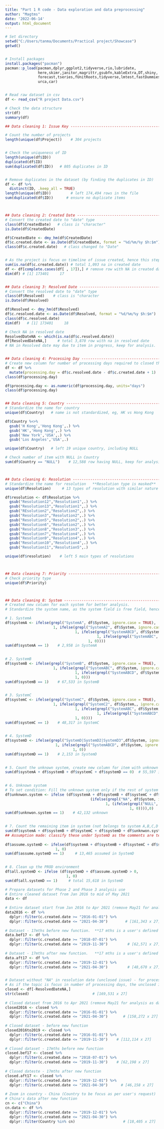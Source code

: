 ---
title: "Part 1 R code - Data exploration and data preprocessing"
author: "Magtms"
date: '2022-06-14'
output: html_document
---

```{r Get Ready}
# Set directory
setwd("C:/Users/tanma/Documents/Practical project/Showcase")
getwd()


# Install packages
install.packages("pacman")
pacman::p_load(pacman,dplyr,ggplot2,tidyverse,rio,lubridate,
               here,skimr,janitor,magrittr,gsubfn,kableExtra,DT,shiny,
               forecast,tseries,fUnitRoots,tidyverse,lmtest,fastDummies,pracma,
               urca,car)


# Read raw dataset in csv
df <- read_csv("R project Data.csv")

```

```{r Data Structure Checking}
# Check the data structure
str(df)
summary(df)

```


```{r Data Cleaning}

## Data cleaning 1: Issue Key ------------------------------------------------#

# Count the number of projects 
length(unique(df$Project))    # 304 projects


# Check the uniqueness of ID
length(unique(df$ID))
duplicated(df$ID)
sum(duplicated(df$ID))   # 805 duplicates in ID


# Remove duplicates in the dataset (by finding the duplicates in ID)
df <- df %>% 
  distinct(ID, .keep_all = TRUE)
length(unique(df$ID))         # left 174,494 rows in the file
sum(duplicated(df$ID))      # ensure no duplicate items 



## Data cleaning 2: Created Date ----------------------------------------------#
# Convert the created date to "date" type
class(df$CreatedDate)   # class is "character"
is.Date(df$CreatedDate)

df$CreatedDate <- dmy_hm(df$CreatedDate)
df$c.created.date <- as.Date(df$CreatedDate, format = "%d/%m/%y $h:$m")
class(df$c.created.date)   # class changed to "Date"


# As the project is focus on timeline of issue created, hence this step also removing data without created date in record.
sum(is.na(df$c.created.date)) # total 1,093 na in created date
df <- df[complete.cases(df[ , 17]),] # remove row with NA in created date
dim(df) # [1] 173401     17


## Data cleaning 3: Resolved Date ---------------------------------------------#
# Convert the resolved date to "date" type
class(df$Resolved)    # class is "character
is.Date(df$Resolved)

df$Resolved <- dmy_hm(df$Resolved)
df$c.resolved.date <- as.Date(df$Resolved, format = "%d/%m/%y $h:$m")
class(df$c.resolved.date)
dim(df)   # [1] 173401     18

# Check NA in resolved date
ResolvedDateNA <- which(is.na(df$c.resolved.date))
df[ResolvedDateNA,]     # total 3,870 row with na in resolved date
# NA in Resolved date may due to item in progress, keep for analysis. 


## Data cleaning 4: Processing Day --------------------------------------------#
# Create new column for number of processing days required to closed the issue and convert the type to integer
df <- df %>% 
  mutate(processing.day = df$c.resolved.date - df$c.created.date + 1)
class(df$processing.day)

df$processing.day <- as.numeric(df$processing.day, units="days")
class(df$processing.day)


## Data cleaning 5: Country ---------------------------------------------------#
# Standardize the name for country
unique(df$Country)   # name is not standardized, eg, HK vs Hong Kong

df$Country %<>% 
  gsub('H Kong','Hong Kong',.) %>%
  gsub('HK','Hong Kong',.) %>%
  gsub('New York','USA',.) %>% 
  gsub('Los Angeles','USA',.)

unique(df$Country)   # left 19 unique country, including NULL

# Check number of item with NULL in Country
sum(df$Country == "NULL")    # 12,588 row having NULL, keep for analysis.



## Data cleaning 6: Resolution ------------------------------------------------#
# Standardize the name for resolution   **Resolution type is masked**
unique(df$Resolution)     # 13 types of resolution with similar nature

df$resolution <- df$Resolution %>%  
  gsub("Resolution12","Resolution1",.) %>% 
  gsub("Resolution13","Resolution1",.) %>%
  gsub("REsolution2","Resolution2",.) %>% 
  gsub("Resolution3","Resolution2",.) %>%
  gsub("Resolution5","Resolution2",.) %>%
  gsub("Resolution6","Resolution2",.) %>%
  gsub("Resolution8","Resolution3",.) %>%
  gsub("Resolution7","Resolution4",.) %>%
  gsub("Resolution9","Resolution4",.) %>%
  gsub("Resolution10","Resolution4",.) %>%
  gsub("Resolution11","Resolution5",.)

unique(df$resolution)    # left 5 main types of resolutions



## Data cleaning 7: Priority --------------------------------------------------#
# Check priority type
unique(df$Priority)



## Data cleaning 8: System -----------------------------------------------#
# Created new column for each system for better analysis.
# Standardize the system name, as the system field is free field, hence there are various system name indicated.    **System name is masked**

# 1. SystemA
df$systemA <- ifelse(grepl("SystemA", df$System, ignore.case = TRUE), 
                      1, ifelse(grepl("SystemA2", df$System, ignore.case = TRUE),
                                1, ifelse(grepl("SystemABCD", df$System, ignore.case = FALSE),
                                          1, ifelse(grepl("SystemABC", df$System, ignore.case = TRUE),
                                      1, 0))))
sum(df$systemA == 1)    # 2,958 in SystemA

  
# 2. SystemB
df$systemB <- ifelse(grepl("SystemB", df$System, ignore.case = TRUE),
                      1, ifelse(grepl("SystemABC", df$System, ignore.case = FALSE),
                                1, ifelse(grepl("SystemABCD", df$System, ignore.case = TRUE),
                                1, 0)))
sum(df$systemB == 1)    # 67,533 in SystemB
  

# 3. SystemC
df$systemC <- ifelse(grepl("SystemC", df$System, ignore.case = TRUE),
                      1, ifelse(grepl("SystemC2", df$System,, ignore.case = TRUE),
                                1, ifelse(grepl("SystemABC", df$System, ignore.case = FALSE),
                                          1, ifelse(grepl("SystemABCD", df$System, ignore.case = TRUE),
                                1, 0))))
sum(df$systemC == 1)    # 48,317 in SystemC

  
# 4. SystemD
df$systemD <- ifelse(grepl("SystemD|SystemD2|SystemD3",df$System, ignore.case = TRUE),
                       1, ifelse(grepl("SystemABCD", df$System, ignore.case = FALSE),
                               1, 0))
sum(df$systemD == 1)    # 2,153 in SystemD

  
# 5. Count the unknown system, create new column for item with unknown system
sum(df$systemA + df$systemB + df$systemC + df$systemD == 0)  # 55,597 item with unknown system
  

# 6. Unknown system
# To set condition: Fill the unknown system only if the rest of system column is 0
df$unknwon.system <- ifelse (df$systemA + df$systemB + df$systemC + df$systemD == 0, 
                                       (ifelse(grepl("NA", df$System, ignore.case = FALSE),
                                              1, (ifelse(grepl("NULL", df$System, ignore.case = FALSE),
                                                         1, 0)))),0)
sum(df$unknwon.system == 1)    # 42,132 unknown
  

# 7. Count the remaining item in system (not belongs to system A,B,C,D or unknown)
sum(df$systemA + df$systemB + df$systemC + df$systemD + df$unknwon.system == 0)  # 13,465
## Assumption made: classify these under SystemD as the comments are tends to related to SystemD
  
df$assume.systemD <- ifelse(df$systemA + df$systemB + df$systemC + df$systemD + df$unknwon.system == 0,
                       1, 0)
sum(df$assume.systemD == 1)     # 13,465 assumed in SystemD
  

# 8. Clean up the PROD environment
df$all.systemD <- ifelse (df$systemD + df$assume.systemD > 0,
                            1, 0)
sum(df$all.systemD == 1)     # total 15,618 in SystemD


```

```{r Dataset Preparation}
# Prepare datasets for Phase 2 and Phase 3 analysis use
# Entire cleaned dataset from Jan 2016 to mid of May 2021
data <- df
  
# Entire dataset start from Jan 2016 to Apr 2021 (remove May21 for analysis as data for May is now complete)
data2016 <- df %>%
  dplyr::filter(c.created.date >= "2016-01-01") %>% 
  dplyr::filter(c.created.date <= "2021-04-30")        # [161,343 x 27]
  
# Dataset - 17mths before new function.  **17 mths is a user's defined analysis period**
data.bef17 <- df %>%
  dplyr::filter(c.created.date >= "2018-07-01") %>% 
  dplyr::filter(c.created.date <= "2019-11-30")         # [62,571 x 27] 
  
# Dataset - 17mths after new function.   **17 mths is a user's defined analysis period**
data.aft17 <- df %>%
  dplyr::filter(c.created.date >= "2019-12-01") %>% 
  dplyr::filter(c.created.date <= "2021-04-30")         # [48,670 x 27] 


# Dataset without "NA" in resolution date (unclosed issue) - for processing days analysis use)
# As if the topic is focus in number of processing days, the unclosed issue can be rested for analysis. 
closed <- df[-ResolvedDateNA,]
str(closed)                             # [169,531 x 27] 
  
# Closed dataset from 2016 to Apr 2021 (remove May21 for analysis as data for May is now complete
closed2016 <- closed %>%
  dplyr::filter(c.created.date >= "2016-01-01") %>% 
  dplyr::filter(c.created.date <= "2021-04-30")       # [158,272 x 27] 
  
# Closed dataset - before new function 
closed2016to2019 <- closed %>%
  dplyr::filter(c.created.date >= "2016-01-01") %>% 
  dplyr::filter(c.created.date <= "2019-11-30")    # [112,114 x 27]
  
# Closed dataset - 17mths before new function
closed.bef17 <- closed %>%
  dplyr::filter(c.created.date >= "2018-07-01") %>% 
  dplyr::filter(c.created.date <= "2019-11-30")    # [62,198 x 27]
  
# Closed dateste - 17mths after new function
closed.aft17 <- closed %>%
  dplyr::filter(c.created.date >= "2019-12-01") %>% 
  dplyr::filter(c.created.date <= "2021-04-30")      # [46,158 x 27]
  
# Zoom in country - China (Country to be focus as per user's request)
# China's data after new function
cn <- c("China")
cn.data <- df %>%
  dplyr::filter(c.created.date >= "2019-12-01") %>% 
  dplyr::filter(c.created.date <= "2021-04-30") %>% 
  dplyr::filter(Country %in% cn)                      # [18,405 x 27]

```
